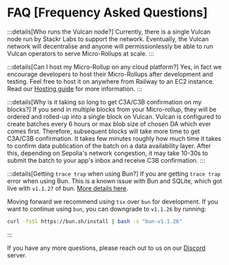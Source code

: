 # FAQ [Frequency Asked Questions]

:::details[Who runs the Vulcan node?]
Currently, there is a single Vulcan node run by Stackr Labs to support the network.
Eventually, the Vulcan network will decentralise and anyone will permissionlessly be able to run Vulcan operators to serve Micro-Rollups at scale.
:::

:::details[Can I host my Micro-Rollup on any cloud platform?]
Yes, in fact we encourage developers to host their Micro-Rollups after development and testing. Feel free to host it on anywhere from Railway to an EC2 instance.
Read our [Hosting guide](/build/guides/hosting) for more information.
:::

:::details[Why is it taking so long to get C3A/C3B confirmation on my blocks?]
If you send in multiple blocks from your Micro-rollup, they will be ordered and rolled-up into a single block on Vulcan. Vulcan is configured to create batches every 6 hours or max blob size of chosen DA which ever comes first.
Therefore, subsequent blocks will take more time to get C3A/C3B confirmation.
It takes few minutes roughly how much time it takes to confirm data publication of the batch on a data availability layer.
After this, depending on Sepolia's network congestion, it may take 10-30s to submit the batch to your app's inbox and receive C3B confirmation.
:::

:::details[Getting `trace trap` when using Bun?]
If you are getting `trace trap` error when using Bun. This is a known issue with Bun and SQLite, which got live with `v1.1.27` of bun. [More details here](https://discord.com/channels/876711213126520882/1282959007589601280/1283307017158791222).

Moving forward we recommend using `tsx` over `bun` for development.
If you want to continue using `bun`, you can downgrade to `v1.1.26` by running:

```bash
curl -fsSl https://bun.sh/install | bash -s "bun-v1.1.26"
```
:::

If you have any more questions, please reach out to us on our [Discord](https://discord.stackrlabs.xyz/) server.
